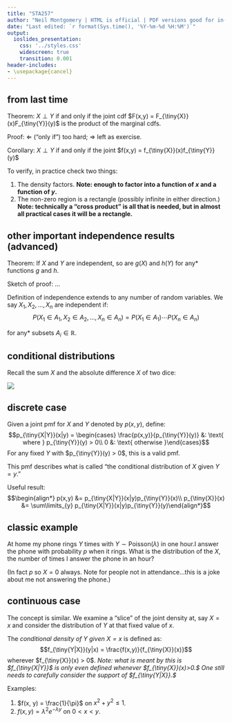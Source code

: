 ```yaml
---
title: "STA257"
author: "Neil Montgomery | HTML is official | PDF versions good for in-class use only"
date: "Last edited: `r format(Sys.time(), '%Y-%m-%d %H:%M')`"
output: 
  ioslides_presentation: 
    css: '../styles.css' 
    widescreen: true 
    transition: 0.001
header-includes:
- \usepackage{cancel}
---
```

\newcommand\given[1][]{\:#1\vert\:}
\newcommand\P[1]{P{\left(#1\right)}}
\newcommand\F[1]{F_{\tiny{#1}}}
\newcommand\f[1]{f_{\tiny{#1}}}
\newcommand\p[1]{p_{\tiny{#1}}}



## from last time 

Theorem: $X \perp Y$ if and only if the joint cdf $F(x,y) = \F{X}(x)\F{Y}(y)$ is the product of the marginal cdfs.

Proof: $\Longleftarrow$ ("only if") too hard; $\Longrightarrow$ left as exercise.

Corollary: $X \perp Y$ if and only if the joint $f(x,y) = \f{X}(x)\f{Y}(y)$

To verify, in practice check two things:

1. The density factors. **Note: enough to factor into a function of $x$ and a function of $y.$**
2. The non-zero region is a rectangle (possibly infinite in either direction.) **Note: technically a "cross product" is all that is needed, but in almost all practical cases it will be a rectangle.**

## other important independence results (advanced) { .build }

Theorem: If $X$ and $Y$ are independent, so are $g(X)$ and $h(Y)$ for any* functions $g$ and $h$.

Sketch of proof: ...

Definition of independence extends to any number of random variables. We say $X_1, X_2,\ldots,X_n$ are independent if:
$$P(X_1 \in A_1, X_2 \in A_2, \ldots, X_n \in A_n) = P(X_1 \in A_1)\cdots P(X_n \in A_n)$$

for any* subsets $A_i \in \mathbb{R}$.

## conditional distributions

Recall the sum $X$ and the absolute difference $X$ of two dice:

![](xy.PNG)

## discrete case { .build }

Given a joint pmf for $X$ and $Y$ denoted by $p(x, y)$, define:
$$\p{X|Y}(x|y) = \begin{cases}
\frac{p(x,y)}{\p{Y}(y)} &: \text{ where } \p{Y}(y) > 0\\
0 &: \text{ otherwise }\end{cases}$$
For any fixed $Y$ with $\p{Y}(y) > 0$, this is a valid pmf.

This pmf describes what is called "the conditional distribution of $X$ given $Y = y.$"

Useful result:
$$\begin{align*}
p(x,y) &= \p{X|Y}(x|y)\p{Y}(x)\\
\p{X}(x) &= \sum\limits_{y} \p{X|Y}(x|y)\p{Y}(y)\end{align*}$$

## classic example { .build }

At home my phone rings $Y$ times with $Y\sim\text{Poisson}(\lambda)$ in one hour.I answer the phone with probability $p$ when it rings. What is the distribution of the $X$, the number of times I answer the phone in an hour?

(In fact $p$ so $X=0$ always. Note for people not in attendance...this is a joke about me not answering the phone.)

## continuous case { .build }

The concept is similar. We examine a "slice" of the joint density at, say $X=x$ and consider the distribution of $Y$ at that fixed value of $x$.

The *conditional density of $Y$ given $X=x$* is defined as:
$$\f{Y|X}(y|x) = \frac{f(x,y)}{\f{X}(x)}$$
wherever $\f{X}(x) > 0$. *Note: what is meant by this is $\f{X|Y}$ is only even defined whenever $\f{X}(x)>0.$ One still needs to carefully consider the support of $\f{Y|X}.$*

Examples:

1. $f(x, y) = \frac{1}{\pi}$ on $x^2 + y^2 \le 1$.
2. $f(x,y) = \lambda^2e^{-\lambda y}$ on $0 < x < y$.

